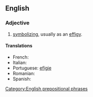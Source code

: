 ==English==

===Adjective===
{{head|en|adjective|head=[[in]] [[effigy]]}}

# {{idiomatic}} [[symbolize|symbolizing]], usually as an [[effigy]].

====Translations====
* French: {{t+|fr|effigie}}
* Italian: {{t+|it|effigie}}
* Portuguese: [[efígie]]
* Romanian: {{t-|ro|efigie}}
* Spanish: {{t+|es|efigie}}

[[Category:English prepositional phrases]]